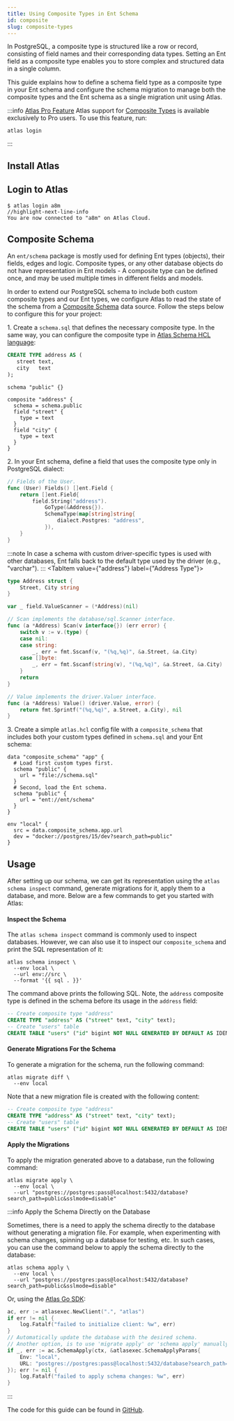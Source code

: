 ```yaml
---
title: Using Composite Types in Ent Schema
id: composite
slug: composite-types
---
```



In PostgreSQL, a composite type is structured like a row or record, consisting of field names and their corresponding
data types. Setting an Ent field as a composite type enables you to store complex and structured data in a single column.

This guide explains how to define a schema field type as a composite type in your Ent schema and configure the schema migration
to manage both the composite types and the Ent schema as a single migration unit using Atlas.

:::info [Atlas Pro Feature](https://atlasgo.io/features#pro-plan)
Atlas support for [Composite Types](https://atlasgo.io/atlas-schema/hcl#composite-type) is available exclusively to Pro users.
To use this feature, run:
```
atlas login
```
:::

## Install Atlas

<InstallationInstructions />

## Login to Atlas

```shell
$ atlas login a8m
//highlight-next-line-info
You are now connected to "a8m" on Atlas Cloud.
```

## Composite Schema

An `ent/schema` package is mostly used for defining Ent types (objects), their fields, edges and logic. Composite types,
or any other database objects do not have representation in Ent models - A composite type can be defined once,
and may be used multiple times in different fields and models.

In order to extend our PostgreSQL schema to include both custom composite types and our Ent types, we configure Atlas to
read the state of the schema from a [Composite Schema](https://atlasgo.io/atlas-schema/projects#data-source-composite_schema)
data source. Follow the steps below to configure this for your project:

1\. Create a `schema.sql` that defines the necessary composite type. In the same way, you can configure the composite type in
   [Atlas Schema HCL language](https://atlasgo.io/atlas-schema/hcl-types#composite-type):

<Tabs>
<TabItem value={"sql"} label={"Using SQL"}>

```sql title="schema.sql"
CREATE TYPE address AS (
   street text,
   city   text
);
```

</TabItem>
<TabItem value={"hcl"} label={"Using HCL"}>

```hcl title="schema.hcl"
schema "public" {}

composite "address" {
  schema = schema.public
  field "street" {
    type = text
  }
  field "city" {
    type = text
  }
}
```

</TabItem>
</Tabs>

2\. In your Ent schema, define a field that uses the composite type only in PostgreSQL dialect:

<Tabs>
<TabItem value={"schema"} label={"Schema"}>

```go title="ent/schema/user.go" {6-8}
// Fields of the User.
func (User) Fields() []ent.Field {
	return []ent.Field{
		field.String("address").
			GoType(&Address{}).
			SchemaType(map[string]string{
				dialect.Postgres: "address",
			}),
	}
}
```

:::note
In case a schema with custom driver-specific types is used with other databases, Ent falls back to the default type
used by the driver (e.g., "varchar").
:::
</TabItem>
<TabItem value={"address"} label={"Address Type"}>

```go title="ent/schematype/address.go"
type Address struct {
	Street, City string
}

var _ field.ValueScanner = (*Address)(nil)

// Scan implements the database/sql.Scanner interface.
func (a *Address) Scan(v interface{}) (err error) {
	switch v := v.(type) {
	case nil:
	case string:
		_, err = fmt.Sscanf(v, "(%q,%q)", &a.Street, &a.City)
	case []byte:
		_, err = fmt.Sscanf(string(v), "(%q,%q)", &a.Street, &a.City)
	}
	return
}

// Value implements the driver.Valuer interface.
func (a *Address) Value() (driver.Value, error) {
	return fmt.Sprintf("(%q,%q)", a.Street, a.City), nil
}
```
</TabItem>
</Tabs>


3\. Create a simple `atlas.hcl` config file with a `composite_schema` that includes both your custom types defined in
   `schema.sql` and your Ent schema:

```hcl title="atlas.hcl"
data "composite_schema" "app" {
  # Load first custom types first.
  schema "public" {
    url = "file://schema.sql"
  }
  # Second, load the Ent schema.
  schema "public" {
    url = "ent://ent/schema"
  }
}

env "local" {
  src = data.composite_schema.app.url
  dev = "docker://postgres/15/dev?search_path=public"
}
```

## Usage

After setting up our schema, we can get its representation using the `atlas schema inspect` command, generate migrations for
it, apply them to a database, and more. Below are a few commands to get you started with Atlas:

#### Inspect the Schema

The `atlas schema inspect` command is commonly used to inspect databases. However, we can also use it to inspect our
`composite_schema` and print the SQL representation of it:

```shell
atlas schema inspect \
  --env local \
  --url env://src \
  --format '{{ sql . }}'
```

The command above prints the following SQL. Note, the `address` composite type is defined in the schema before
its usage in the `address` field:

```sql
-- Create composite type "address"
CREATE TYPE "address" AS ("street" text, "city" text);
-- Create "users" table
CREATE TABLE "users" ("id" bigint NOT NULL GENERATED BY DEFAULT AS IDENTITY, "address" "address" NOT NULL, PRIMARY KEY ("id"));
```

#### Generate Migrations For the Schema

To generate a migration for the schema, run the following command:

```shell
atlas migrate diff \
  --env local
```

Note that a new migration file is created with the following content:

```sql title="migrations/20240712090543.sql"
-- Create composite type "address"
CREATE TYPE "address" AS ("street" text, "city" text);
-- Create "users" table
CREATE TABLE "users" ("id" bigint NOT NULL GENERATED BY DEFAULT AS IDENTITY, "address" "address" NOT NULL, PRIMARY KEY ("id"));
```

#### Apply the Migrations

To apply the migration generated above to a database, run the following command:

```
atlas migrate apply \
  --env local \
  --url "postgres://postgres:pass@localhost:5432/database?search_path=public&sslmode=disable"
```

:::info Apply the Schema Directly on the Database

Sometimes, there is a need to apply the schema directly to the database without generating a migration file. For example,
when experimenting with schema changes, spinning up a database for testing, etc. In such cases, you can use the command
below to apply the schema directly to the database:

```shell
atlas schema apply \
  --env local \
  --url "postgres://postgres:pass@localhost:5432/database?search_path=public&sslmode=disable"
```

Or, using the [Atlas Go SDK](https://github.com/ariga/atlas-go-sdk):

```go
ac, err := atlasexec.NewClient(".", "atlas")
if err != nil {
	log.Fatalf("failed to initialize client: %w", err)
}
// Automatically update the database with the desired schema.
// Another option, is to use 'migrate apply' or 'schema apply' manually.
if _, err := ac.SchemaApply(ctx, &atlasexec.SchemaApplyParams{
	Env: "local",
	URL: "postgres://postgres:pass@localhost:5432/database?search_path=public&sslmode=disable",
}); err != nil {
    log.Fatalf("failed to apply schema changes: %w", err)
}
```

:::

The code for this guide can be found in [GitHub](https://github.com/ent/ent/tree/master/examples/compositetypes).